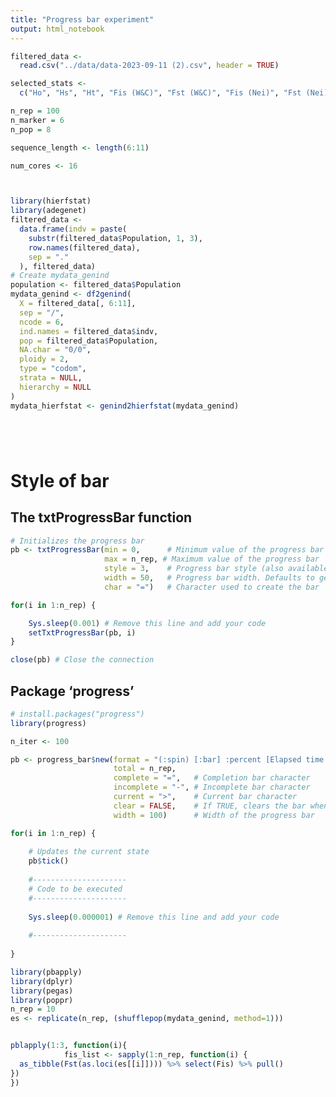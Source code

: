 ```yaml
---
title: "Progress bar experiment"
output: html_notebook
---
```




```r
filtered_data <-
  read.csv("../data/data-2023-09-11 (2).csv", header = TRUE)

selected_stats <-
  c("Ho", "Hs", "Ht", "Fis (W&C)", "Fst (W&C)", "Fis (Nei)", "Fst (Nei)")

n_rep = 100
n_marker = 6
n_pop = 8

sequence_length <- length(6:11) 

num_cores <- 16



library(hierfstat)
library(adegenet)
filtered_data <-
  data.frame(indv = paste(
    substr(filtered_data$Population, 1, 3),
    row.names(filtered_data),
    sep = "."
  ), filtered_data)
# Create mydata_genind
population <- filtered_data$Population
mydata_genind <- df2genind(
  X = filtered_data[, 6:11],
  sep = "/",
  ncode = 6,
  ind.names = filtered_data$indv,
  pop = filtered_data$Population,
  NA.char = "0/0",
  ploidy = 2,
  type = "codom",
  strata = NULL,
  hierarchy = NULL
)
mydata_hierfstat <- genind2hierfstat(mydata_genind)






```

# Style of bar

## The txtProgressBar function

```r

# Initializes the progress bar
pb <- txtProgressBar(min = 0,      # Minimum value of the progress bar
                     max = n_rep, # Maximum value of the progress bar
                     style = 3,    # Progress bar style (also available style = 1 and style = 2)
                     width = 50,   # Progress bar width. Defaults to getOption("width")
                     char = "=")   # Character used to create the bar

for(i in 1:n_rep) {

    Sys.sleep(0.001) # Remove this line and add your code
    setTxtProgressBar(pb, i)
}

close(pb) # Close the connection
```

## Package ‘progress’


```r
# install.packages("progress")
library(progress)

n_iter <- 100

pb <- progress_bar$new(format = "(:spin) [:bar] :percent [Elapsed time: :elapsedfull || Estimated time remaining: :eta]",
                       total = n_rep,
                       complete = "=",   # Completion bar character
                       incomplete = "-", # Incomplete bar character
                       current = ">",    # Current bar character
                       clear = FALSE,    # If TRUE, clears the bar when finish
                       width = 100)      # Width of the progress bar

for(i in 1:n_rep) {
  
    # Updates the current state
    pb$tick()
  
    #---------------------
    # Code to be executed
    #---------------------
  
    Sys.sleep(0.000001) # Remove this line and add your code
  
    #---------------------
  
}
```

```r

library(pbapply)
library(dplyr)
library(pegas)
library(poppr)
n_rep = 10
es <- replicate(n_rep, (shufflepop(mydata_genind, method=1)))


pblapply(1:3, function(i){
            fis_list <- sapply(1:n_rep, function(i) {
  as_tibble(Fst(as.loci(es[[i]]))) %>% select(Fis) %>% pull()
})  
})
```